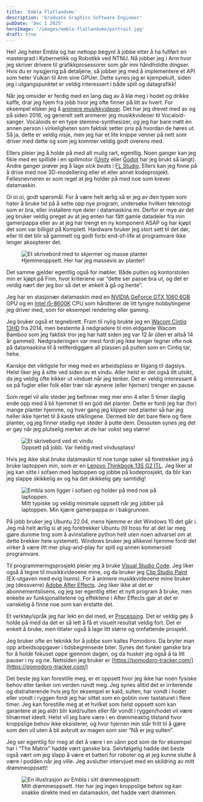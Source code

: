 ```yaml
---
title: 'Embla Flatlandsmo'
description: 'Graduate Graphics Software Engineer'
pubDate: 'Dec 1 2025'
heroImage: '/images/embla-flatlandsmo/portrait.jpg'
draft: true
---
```









<Question1/>

Hei! Jeg heter Embla og har nettopp begynt å jobbe etter å ha fullført en mastergrad i Kybernetikk og Robotikk ved NTNU. Nå jobber jeg i Arm hvor jeg skriver drivere til grafikkprosessorer som går inni håndholdte dingser. Hvis du er nysgjerrig på detaljene, så jobber jeg med å implementere et API som heter Vulkan til Arm sine GPUer. Dette synes jeg er kjempekult, siden jeg i utgangspunktet er veldig interessert i både spill og datagrafikk!

Når jeg omsider er ferdig med en lang dag av å klø meg i hodet og drikke kaffe, drar jeg hjem fra jobb hvor jeg ofte finner på litt av hvert. For eksempel elsker jeg å [animere musikkvideoer](https://emblaflatlandsmo.com/videos/). Det har jeg drevet med av og på siden 2016, og generelt sett animerer jeg musikkvideoer til Vocaloid-sanger. Vocaloids er en type stemme-synthesizer, og jeg har bare møtt èn annen person i virkeligheten som faktisk setter pris på hvordan de høres ut. Så ja, dette er veldig nisje, men jeg har et lite knippe venner på nett som driver med dette og som jeg kommer veldig godt overens med.

Ellers pleier jeg å holde på med alt mulig rart, egentlig. Noen ganger kan jeg fikle med en spillidè i en spillmotor ([Unity](https://unity.com/) eller [Godot](https://godotengine.org/) har jeg brukt så langt). Andre ganger prøver jeg å lage _sick beats_ i [FL Studio](https://www.image-line.com/). Ellers kan jeg finne på å drive med noe 3D-modellering eller et eller annet kodeprosjekt. Fellesnevneren er som regel at jeg holder på med noe som krever datamaskin.


<Question2/>

Oi oi oi, godt spørsmål. For å være helt ærlig så er jeg av den typen som hater å bruke tid på å sette opp nye program, undersøke hvilken teknologi som er bra, eller installere nye deler i datamaskina mi. Derfor er mye av det jeg bruker veldig preget av at jeg enten har fått gamle datadeler fra min gamerpappa eller av at jeg har trengt en ny komponent ASAP og har kjøpt det som var billigst på Komplett. Hardware bruker jeg stort sett til det dør, eller til det blir så gammelt og godt forbi end-of-life at programvare ikke lenger aksepterer det.

<figure>
    <img src="/images/embla-flatlandsmo/desk-setup.jpg" alt="Et skrivebord med to skjermer og masse planter"/>
    <figcaption>
        Hjemmeoppsett. Her har jeg massevis av planter!
    </figcaption>
</figure>

Det samme gjelder egentlig også for møbler. Både pulten og kontorstolen min er kjøpt på Finn, hvor kriteriene var “dette ser passe bra ut, og det er veldig nært der jeg bor så det er enkelt å gå og hente”.

Jeg har en stasjonær datamaskin med en [NVIDIA GeForce GTX 1060 6GB](https://www.nvidia.com/en-gb/geforce/graphics-cards/geforce-gtx-1060/specifications/) GPU og en [Intel i5-8600K](https://www.intel.com/content/www/us/en/products/sku/126685/intel-core-i58600k-processor-9m-cache-up-to-4-30-ghz/specifications.html) CPU som håndterer de litt tyngre hobbytingene jeg driver med, som for eksempel rendering eller gaming.

Jeg bruker også et tegnebrett. Fram til nylig brukte jeg en [Wacom Cintiq 13HD](https://www.wacom.com/en-hk/products/pen-displays/cintiq-13-hd) fra 2014, men bestemte å nedgradere til min eldgamle Wacom Bamboo som jeg faktisk tror jeg har hatt siden jeg var 12 år (den er altså 14 år gammel). Nedgraderingen var mest fordi jeg ikke lenger tegner ofte nok på datamaskina til å rettferdiggjøre all plassen på pulten som en Cintiq tar, hehe.

Kanskje det viktigste for meg med en arbeidsplass er tilgang til dagslys. Helst liker jeg å sitte ved siden av et vindu. Aller helst er det også litt utsikt, da jeg veldig ofte kikker ut vinduet når jeg tenker. Det er veldig interessant å se på fugler eller folk eller trær når øynene (eller hjernen) trenger en pause.

Som regel vil alle steder jeg befinner meg mer enn 4 eller 5 timer daglig ende opp med å bli hjemmet til en god del planter. Dette er fordi jeg har (for) mange planter hjemme, og hver gang jeg klipper ned planter så har jeg heller ikke hjertet til å kaste stiklingene. Dermed blir det bare flere og flere planter, og jeg finner stadig nye steder å putte dem. Dessuten synes jeg det er gøy når jeg plutselig merker at de har vokst seg større!

<figure>
    <img src="/images/embla-flatlandsmo/work-setup.jpg" alt="Et skrivebord ved et vindu"/>
    <figcaption>
        Oppsett på jobb. Var heldig med vindusplass!
    </figcaption>
</figure>

Hvis jeg ikke skal bruke datamaskin til noe tunge saker så foretrekker jeg å bruke laptoppen min, som er en [Lenovo Thinkbook 13S G2 ITL](https://www.elkjop.no/product/pc-datautstyr-og-kontor/pc/barbar-pc/lenovo-thinkbook-13s-gen2-i58256-gb-barbar-pc-gra/365363). Jeg liker at jeg kan sitte i sofaen med laptoppen og jobbe på kodeprosjekt, da blir kan jeg slappe skikkelig av og ha det skikkelig gøy samtidig!

<figure>
    <img src="/images/embla-flatlandsmo/typical-hobby-project-setup.jpg" alt="Embla som ligger i sofaen og holder på med noe på laptoppen."/>
    <figcaption>
        Mitt typiske og veldig minimale oppsett når jeg jobber på laptoppen. Min kjære gamerpappa er i bakgrunnen.
    </figcaption>
</figure>


<Question3/>

På jobb bruker jeg Ubuntu 22.04, mens hjemme er det Windows 10 det går i. Jeg må helt ærlig si at jeg foretrekker Ubuntu (til tross for at det lar meg gjøre dumme ting som å avinstallere python helt uten noen advarsel om at dette brekker hele systemet). Windows bruker jeg allikevel hjemme fordi det virker å være litt mer plug-and-play for spill og annen kommersiell programvare.

Til programmeringsprosjekt pleier jeg å bruke [Visual Studio Code](https://code.visualstudio.com/). Jeg liker også å tegne til musikkvideoene mine, og da bruker jeg [Clip Studio Paint](https://www.clipstudio.net/en/) (EX-utgaven med evig lisens). For å animere musikkvideoene mine bruker jeg (dessverre) [Adobe After Effects](https://www.adobe.com/products/aftereffects.html). Jeg liker ikke at det er abonnementslisens, og jeg ser egentlig etter et nytt program å bruke, men enkelte av funksjonalitetene og effektene i After Effects gjør at det er vanskelig å finne noe som kan erstatte det.

Et verktøy/språk jeg har lekt en del med, er [Processing](https://processing.org/). Det er veldig gøy å holde på med da det er så lett å få et visuelt resultat veldig fort. Det er enkelt å bruke, men tillater også å lage litt større og omfattende prosjekt.

Jeg bruker ofte en teknikk for å jobbe som kalles Pomodoro. Da bryter man opp arbeidsoppgaver i tidsbegrensede biter. Synes det funker ganske bra for å holde fokuset oppe gjennom dagen, og da husker jeg også å ta litt pauser i ny og ne. Nettsiden jeg bruker er [https://pomodoro-tracker.com/](https://pomodoro-tracker.com/)


<Question4/>

Det beste jeg kan forestille meg, er et oppsett hvor jeg ikke har noen fysiske behov eller tanker om verden rundt meg. Jeg synes alltid det er irriterende og distraherende hvis jeg for eksempel er kald, sulten, har vondt i hodet eller vondt i  ryggen fordi jeg har sittet som en goblin over tastaturet i flere timer. Jeg kan forestille meg at et hvilket som helst oppsett som kan garantere at jeg aldri blir kald/sulten eller får vondt i ryggen/hodet vil være tilnærmet ideelt. Helst vil jeg bare være i en drømmeaktig tilstand hvor kroppslige behov ikke eksisterer, og hvor hjernen min står fritt til å gjøre som den vil uten å bli avbrutt av magen som sier “Nå er jeg sulten”.

Jeg ser egentlig for meg at det å være i en sånn pod som de for eksempel har i “The Matrix” hadde vært ganske bra. Selvfølgelig hadde det beste også vært om jeg slapp å være et batteri for roboter og at jeg kunne slutte å være i podden når jeg ville. Jeg avslutter intervjuet med en skildring av mitt drømmeoppsett!

<figure>
    <img src="/images/embla-flatlandsmo/dream-setup.png" alt="En illustrasjon av Embla i sitt drømmeoppsett."/>
    <figcaption>
        Mitt drømmeoppsett. Her har jeg ingen kroppslige behov og kan snakke direkte med en datamaskin, det hadde vært drømmen.
    </figcaption>
</figure>